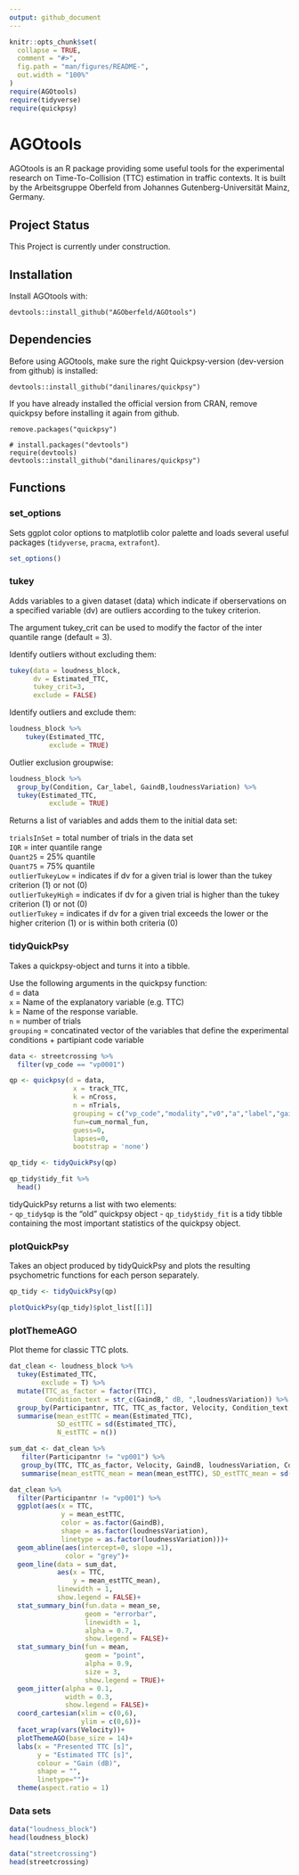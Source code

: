 ```yaml
---
output: github_document
---
```


<!-- README.md is generated from README.Rmd. Please edit that file -->

```r
knitr::opts_chunk$set(
  collapse = TRUE,
  comment = "#>",
  fig.path = "man/figures/README-",
  out.width = "100%"
)
require(AGOtools)
require(tidyverse)
require(quickpsy)
```

# AGOtools

<!-- badges: start -->
<!-- badges: end -->

AGOtools is an R package providing some useful tools for the experimental research on Time-To-Collision (TTC) estimation in traffic contexts. It is built by the Arbeitsgruppe Oberfeld from Johannes Gutenberg-Universität Mainz, Germany. 

## Project Status

This Project is currently under construction. 

## Installation

Install AGOtools with:

```
devtools::install_github("AGOberfeld/AGOtools")
```

## Dependencies

Before using AGOtools, make sure the right Quickpsy-version (dev-version from github) is installed:

```
devtools::install_github("danilinares/quickpsy")
```


If you have already installed the official version from CRAN, remove quickpsy before installing it again from github.

```
remove.packages("quickpsy")

# install.packages("devtools")
require(devtools)
devtools::install_github("danilinares/quickpsy")

```

## Functions

### set_options

Sets ggplot color options to matplotlib color palette and loads several useful packages (`tidyverse`, `pracma`, `extrafont`).
```r
set_options()
```


### tukey

Adds variables to a given dataset (data) which indicate if oberservations on a specified variable (dv) are outliers according to the tukey criterion.

The argument tukey_crit can be used to modify the factor of the inter quantile range (default = 3).

Identify outliers without excluding them:
```r
tukey(data = loudness_block, 
      dv = Estimated_TTC, 
      tukey_crit=3, 
      exclude = FALSE)
```

Identify outliers and exclude them:
```r
loudness_block %>%
	tukey(Estimated_TTC, 
	      exclude = TRUE)
```

Outlier exclusion groupwise:
```r
loudness_block %>% 
  group_by(Condition, Car_label, GaindB,loudnessVariation) %>% 
  tukey(Estimated_TTC, 
	      exclude = TRUE)
```


Returns a list of variables and adds them to the initial data set:

`trialsInSet` = total number of trials in the data set  
`IQR` = inter quantile range  
`Quant25` = 25% quantile  
`Quant75` = 75% quantile  
`outlierTukeyLow` = indicates if dv for a given trial is lower than the tukey criterion (1) or not (0)  
`outlierTukeyHigh` = indicates if dv for a given trial is higher than the tukey criterion (1) or not (0)   
`outlierTukey` = indicates if dv for a given trial exceeds the lower or the higher criterion (1) or is within both criteria (0)

### tidyQuickPsy

Takes a quickpsy-object and turns it into a tibble.

Use the following arguments in the quickpsy function:   
`d` = data  
`x` = Name of the explanatory variable (e.g. TTC)  
`k` = Name of the response variable.  
`n` = number of trials   
`grouping` = concatinated vector of the variables that define the experimental conditions + partipiant code variable  


```r
data <- streetcrossing %>% 
  filter(vp_code == "vp0001")

qp <- quickpsy(d = data,  
                x = track_TTC, 
                k = nCross, 
                n = nTrials,  
                grouping = c("vp_code","modality","v0","a","label","gain"),  
                fun=cum_normal_fun,  
                guess=0,  
                lapses=0,  
                bootstrap = 'none')  

qp_tidy <- tidyQuickPsy(qp)

qp_tidy$tidy_fit %>% 
  head()
```

tidyQuickPsy returns a list with two elements:  
-   `qp_tidy$qp` is the "old" quickpsy object
-   `qp_tidy$tidy_fit` is a tidy tibble containing the most important statistics of the quickpsy object.





### plotQuickPsy

Takes an object produced by tidyQuickPsy and plots the resulting psychometric functions for each person separately.

```r
qp_tidy <- tidyQuickPsy(qp)

plotQuickPsy(qp_tidy)$plot_list[[1]]

```

<!-- If the hessian matrix for one participant is not solvable, quickpsy breaks. To prevent this, use `safe_quickpsy`: -->

<!-- ```{r} -->
<!-- qp_list <- safe_quickpsy(data = streetcrossing, -->
<!--               part_id = vp_code, -->
<!--               x = track_TTC, -->
<!--               k = nCross, -->
<!--               n = nTrials, -->
<!--               grouping = c("vp_code","modality","v0","a","label","gain")) -->

<!-- # tidy data and combine data sets from each participant: -->
<!-- tidy_qp_list <- map(qp_list,tidyQuickPsy) -->

<!-- map(tidy_qp_list,function(.x){return(.x$tidy_fit)}) %>% -->
<!--   bind_rows() %>% -->
<!--   head() -->

<!-- # only participant nr 1: -->
<!-- plot_list <- map(tidy_qp_list[1], plotQuickPsy) -->

<!-- # show only first plot: -->
<!-- plot_list$vp0001$plot_list[1] -->
<!-- ``` -->
### plotThemeAGO

Plot theme for classic TTC plots.

```r
dat_clean <- loudness_block %>%
  tukey(Estimated_TTC, 
        exclude = T) %>% 
  mutate(TTC_as_factor = factor(TTC),
         Condition_text = str_c(GaindB," dB, ",loudnessVariation)) %>% 
  group_by(Participantnr, TTC, TTC_as_factor, Velocity, Condition_text, loudnessVariation, GaindB) %>% 
  summarise(mean_estTTC = mean(Estimated_TTC), 
            SD_estTTC = sd(Estimated_TTC),
            N_estTTC = n())

sum_dat <- dat_clean %>%
   filter(Participantnr != "vp001") %>% 
   group_by(TTC, TTC_as_factor, Velocity, GaindB, loudnessVariation, Condition_text) %>%
   summarise(mean_estTTC_mean = mean(mean_estTTC), SD_estTTC_mean = sd(mean_estTTC)) 

dat_clean %>%
  filter(Participantnr != "vp001") %>% 
  ggplot(aes(x = TTC, 
             y = mean_estTTC, 
             color = as.factor(GaindB),
             shape = as.factor(loudnessVariation), 
             linetype = as.factor(loudnessVariation)))+
  geom_abline(aes(intercept=0, slope =1), 
              color = "grey")+
  geom_line(data = sum_dat, 
            aes(x = TTC, 
                y = mean_estTTC_mean), 
            linewidth = 1, 
            show.legend = FALSE)+
  stat_summary_bin(fun.data = mean_se, 
                   geom = "errorbar", 
                   linewidth = 1, 
                   alpha = 0.7, 
                   show.legend = FALSE)+
  stat_summary_bin(fun = mean, 
                   geom = "point", 
                   alpha = 0.9,
                   size = 3, 
                   show.legend = TRUE)+
  geom_jitter(alpha = 0.1, 
              width = 0.3, 
              show.legend = FALSE)+
  coord_cartesian(xlim = c(0,6), 
                  ylim = c(0,6))+
  facet_wrap(vars(Velocity))+
  plotThemeAGO(base_size = 14)+
  labs(x = "Presented TTC [s]", 
       y = "Estimated TTC [s]", 
       colour = "Gain (dB)", 
       shape = "", 
       linetype="")+
  theme(aspect.ratio = 1)
```


### Data sets


```r
data("loudness_block")
head(loudness_block)

data("streetcrossing")
head(streetcrossing)
```

